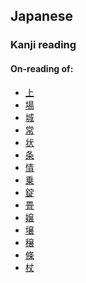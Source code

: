 ==Japanese==

===Kanji reading===
{{ja-kanjireading|rom=jō|hidx=しょう'}}

====On-reading of:====
*[[上]]
*[[場]]
*[[城]]
*[[常]]
*[[状]]
*[[条]]
*[[情]]
*[[乗]]
*[[錠]]
*[[畳]]
*[[嬢]]
*[[壌]]
*[[穣]]
*[[條]]
*[[杖]]